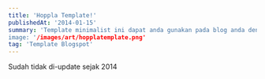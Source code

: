 ```yaml
---
title: 'Hoppla Template!'
publishedAt: '2014-01-15'
summary: 'Template minimalist ini dapat anda gunakan pada blog anda dengan gratis.Pada template ini terdapat beberapa fitur yaitu, Responsive, HTML5, CSS3, dan beberapa lagi lainnya.
image: '/images/art/hopplatemplate.png'
tag: 'Template Blogspot'
---
```


<Error>
Sudah tidak di-update sejak 2014
</Error>
<ComArt
src={`/images/art/hopplatemplate.png`}
alt="Awas pecah!"
/>

<BtnArea>
<BtnDownload
href='https://www.dropbox.com/s/fnvccujifjhkxzs/Hoppla%20Template.zip'
text='Download'
/>
<BtnSource
href='https://www.behance.net/gallery/13743909/Hoppla-Template-Blogspot'
text='Source'
target='_blank'
/>
</BtnArea>
